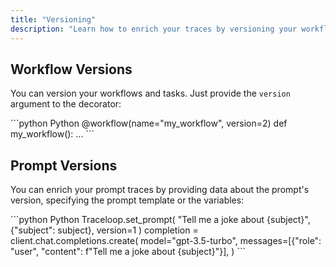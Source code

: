 ```yaml
---
title: "Versioning"
description: "Learn how to enrich your traces by versioning your workflows and prompts"
---
```


## Workflow Versions

You can version your workflows and tasks. Just provide the `version` argument to the decorator:

<CodeGroup>
```python Python
@workflow(name="my_workflow", version=2)
def my_workflow():
    ...
```
</CodeGroup>

## Prompt Versions

You can enrich your prompt traces by providing data about the prompt's version, specifying the prompt template or the variables:

<CodeGroup>
```python Python
Traceloop.set_prompt(
    "Tell me a joke about {subject}", {"subject": subject}, version=1
)
completion = client.chat.completions.create(
    model="gpt-3.5-turbo",
    messages=[{"role": "user", "content": f"Tell me a joke about {subject}"}],
)
```
</CodeGroup>
